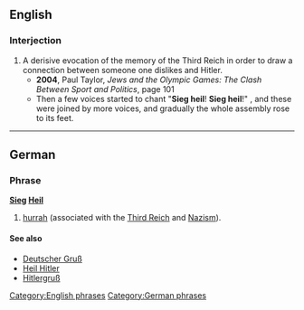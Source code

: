 {{rfv}}
{{wikipedia}}
==English==

===Interjection===
{{intj|pos=[[Sieg#German|Sieg]] [[heil#German|Heil]]}}

# A derisive evocation of the memory of the Third Reich in order to draw a connection between someone one dislikes and Hitler.
#*'''2004''', Paul Taylor, ''Jews and the Olympic Games: The Clash Between Sport and Politics'', page 101
#*Then a few voices started to chant "'''Sieg heil'''! '''Sieg heil'''!" , and these were joined by more voices, and gradually the whole assembly rose to its feet.

[[Category:English phrases]]

----

==German==

===Phrase===
'''[[Sieg]] [[heil#German|Heil]]'''

# [[hurrah]] (associated with the [[Third Reich]] and [[Nazism]]).

====See also====
*[[Deutscher Gruß]]
*[[Heil Hitler]]
*[[Hitlergruß]]

[[Category:German phrases]]